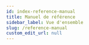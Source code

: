 ```yaml
---
id: index-reference-manual
title: Manuel de référence
sidebar_label: Vue d'ensemble
slug: /reference-manual
custom_edit_url: null
---
```



<div>
	<div className="row">
		<div className="col">
			<Card
				title="VTL-ML - Opérateurs de chaînes de texte"
				page={useBaseUrl('/reference-manual/string-operators')}
			/>
		</div>
	</div>
</div>
